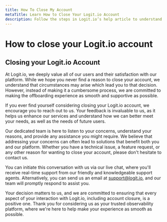 ```yaml
---
title: How To Close My Account
metaTitle: Learn How to Close Your Logit.io Account
description: Follow the steps in Logit.io’s help article to understand how to close and delete your Logit.io account.
---
```


# How to close your Logit.io account

## Closing your Logit.io Account

At Logit.io, we deeply value all of our users and their satisfaction with our platform. 
While we hope you never find a reason to close your account, we understand that 
circumstances may arise which lead you to that decision. However, instead of 
making it a cumbersome process, we are committed to making the offboarding 
experience as smooth and supportive as possible.

If you ever find yourself considering closing your Logit.io account, we 
encourage you to reach out to us. Your feedback is invaluable to us, as it 
helps us enhance our services and understand how we can better meet your 
needs, as well as the needs of future users.

Our dedicated team is here to listen to your concerns, understand your reasons, 
and provide any assistance you might require. We believe that addressing your 
concerns can often lead to solutions that benefit both you and our platform. 
Whether you have a technical issue, a feature request, or any other reason 
for wanting to close your account, please don't hesitate to contact us.

You can initiate this conversation with us via our live chat, where you'll 
receive real-time support from our friendly and knowledgeable support agents. 
Alternatively, you can send us an email at [support@logit.io](mailto:support@logit.io), 
and our team will promptly respond to assist you.

Your decision matters to us, and we are committed to ensuring that every 
aspect of your interaction with Logit.io, including account closure, is 
a positive one. Thank you for considering us as your trusted observability 
platform, where we're here to help make your experience as smooth as possible.